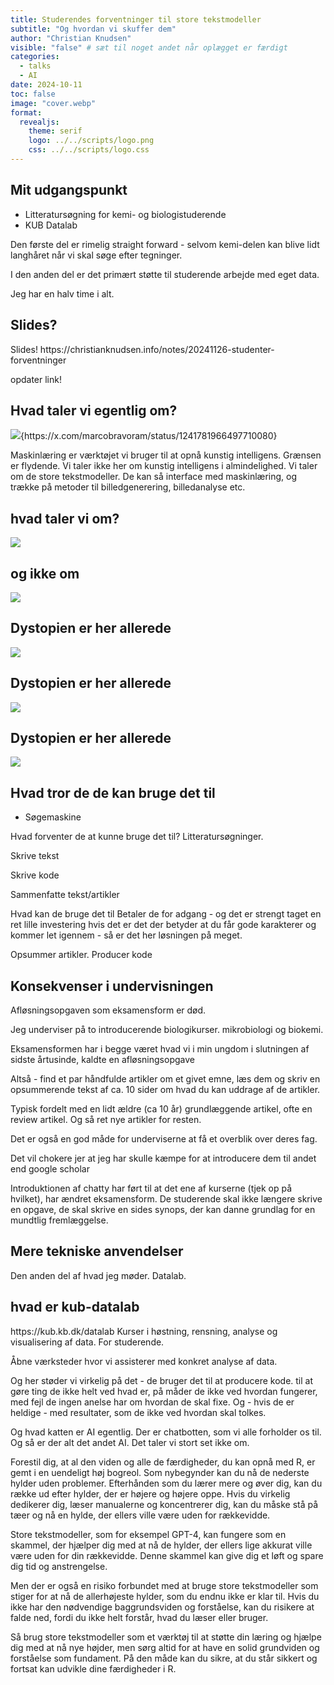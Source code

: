```yaml
---
title: Studerendes forventninger til store tekstmodeller
subtitle: "Og hvordan vi skuffer dem"
author: "Christian Knudsen"
visible: "false" # sæt til noget andet når oplægget er færdigt
categories:
  - talks
  - AI
date: 2024-10-11
toc: false
image: "cover.webp"
format:
  revealjs:
    theme: serif
    logo: ../../scripts/logo.png
    css: ../../scripts/logo.css
---
```


## Mit udgangspunkt

* Litteratursøgning for kemi- og biologistuderende
* KUB Datalab

:::: notes
Den første del er rimelig straight forward - selvom kemi-delen kan blive lidt langhåret når vi skal søge efter tegninger.

I den anden del er det primært støtte til studerende arbejde med eget data.

Jeg har en halv time i alt.

::::

## Slides?

Slides!
https://christianknudsen.info/notes/20241126-studenter-forventninger

opdater link!

## Hvad taler vi egentlig om?

![](diff.jpg){https://x.com/marcobravoram/status/1241781966497710080}



:::: notes

Maskinlæring er værktøjet vi bruger til at opnå kunstig intelligens. Grænsen er 
flydende. Vi taler ikke her om kunstig intelligens i almindelighed. Vi taler om 
de store tekstmodeller. De kan så interface med maskinlæring, og trække på 
metoder til billedgenerering, billedanalyse etc.

::::

## hvad taler vi om?


![](stokastisk_papagei.webp)

## og ikke om

![](nerualt_net.png)


## Dystopien er her allerede

![](students_1.jpg)

## Dystopien er her allerede
![](students_2.jpg)

## Dystopien er her allerede

![](students_3.jpg)

## Hvad tror de de kan bruge det til

* Søgemaskine

Hvad forventer de at kunne bruge det til?
Litteratursøgninger.

Skrive tekst

Skrive kode

Sammenfatte tekst/artikler

Hvad kan de bruge det til
Betaler de for adgang - og det er strengt taget en ret lille investering hvis 
det er det der betyder at du får gode karakterer og kommer let igennem - så er 
det her løsningen på meget.

Opsummer artikler. Producer kode

## Konsekvenser i undervisningen
Afløsningsopgaven som eksamensform er død.

Jeg underviser på to introducerende biologikurser. mikrobiologi og biokemi.

Eksamensformen har i begge været hvad vi i min ungdom i slutningen af sidste 
årtusinde, kaldte en afløsningsopgave

Altså - find et par håndfulde artikler om et givet emne, læs dem og skriv en 
opsummerende tekst af ca. 10 sider om hvad du kan uddrage af de artikler.

Typisk fordelt med en lidt ældre (ca 10 år) grundlæggende artikel, ofte en 
review artikel. Og så ret nye artikler for resten.

Det er også en god måde for underviserne at få et overblik over deres fag.

Det vil chokere jer at jeg har skulle kæmpe for at introducere dem til andet end 
google scholar

Introduktionen af chatty har ført til at det ene af kurserne (tjek op på 
hvilket), har ændret eksamensform. De studerende skal ikke længere skrive en 
opgave, de skal skrive en sides synops, der kan danne grundlag for en mundtlig 
fremlæggelse.

## Mere tekniske anvendelser
Den anden del af hvad jeg møder. Datalab.

## hvad er kub-datalab


https://kub.kb.dk/datalab
Kurser i høstning, rensning, analyse og visualisering af data. For studerende.

Åbne værksteder hvor vi assisterer med konkret analyse af data.

Og her støder vi virkelig på det - de bruger det til at producere kode. til at 
gøre ting de ikke helt ved hvad er, på måder de ikke ved hvordan fungerer, med 
fejl de ingen anelse har om hvordan de skal fixe. Og - hvis de er heldige - med 
resultater, som de ikke ved hvordan skal tolkes.

Og hvad katten er AI egentlig. Der er chatbotten, som vi alle forholder os til. 
Og så er der alt det andet AI. Det taler vi stort set ikke om.

Forestil dig, at al den viden og alle de færdigheder, du kan opnå med R, er gemt i en uendeligt høj bogreol. Som nybegynder kan du nå de nederste hylder uden problemer. Efterhånden som du lærer mere og øver dig, kan du række ud efter hylder, der er højere og højere oppe. Hvis du virkelig dedikerer dig, læser manualerne og koncentrerer dig, kan du måske stå på tæer og nå en hylde, der ellers ville være uden for rækkevidde.

Store tekstmodeller, som for eksempel GPT-4, kan fungere som en skammel, der hjælper dig med at nå de hylder, der ellers lige akkurat ville være uden for din rækkevidde. Denne skammel kan give dig et løft og spare dig tid og anstrengelse.

Men der er også en risiko forbundet med at bruge store tekstmodeller som stiger for at nå de allerhøjeste hylder, som du endnu ikke er klar til. Hvis du ikke har den nødvendige baggrundsviden og forståelse, kan du risikere at falde ned, fordi du ikke helt forstår, hvad du læser eller bruger.

Så brug store tekstmodeller som et værktøj til at støtte din læring og hjælpe dig med at nå nye højder, men sørg altid for at have en solid grundviden og forståelse som fundament. På den måde kan du sikre, at du står sikkert og fortsat kan udvikle dine færdigheder i R.